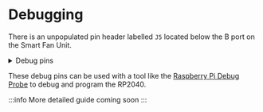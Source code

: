 # Debugging

There is an unpopulated pin header labelled `J5` located below the B port on the Smart Fan Unit.

<details>
  <summary>Debug pins</summary>
  <img src='/img/fan-unit/j5-debug.svg' width={'70%'} alt="J5 Debug pins"/>
</details>

These debug pins can be used with a tool like the [Raspberry Pi Debug Probe](https://www.raspberrypi.com/documentation/microcontrollers/debug-probe.html) to debug and program the RP2040.

:::info
More detailed guide coming soon
:::